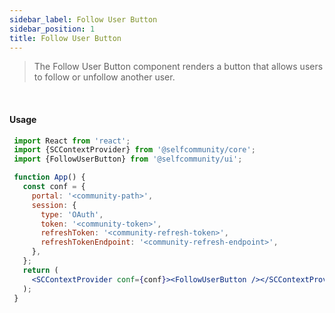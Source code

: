 ```yaml
---
sidebar_label: Follow User Button
sidebar_position: 1
title: Follow User Button
---
```


> The Follow User Button component renders a button that allows users to follow or unfollow another user.


<br/>
<Anonymous><FollowUserButton/></Anonymous>

#### Usage

```jsx
 import React from 'react';
 import {SCContextProvider} from '@selfcommunity/core';
 import {FollowUserButton} from '@selfcommunity/ui';

 function App() {
   const conf = {
     portal: '<community-path>',
     session: {
       type: 'OAuth',
       token: '<community-token>',
       refreshToken: '<community-refresh-token>',
       refreshTokenEndpoint: '<community-refresh-endpoint>',
     },
   };
   return (
     <SCContextProvider conf={conf}><FollowUserButton /></SCContextProvider>
   );
 }
```